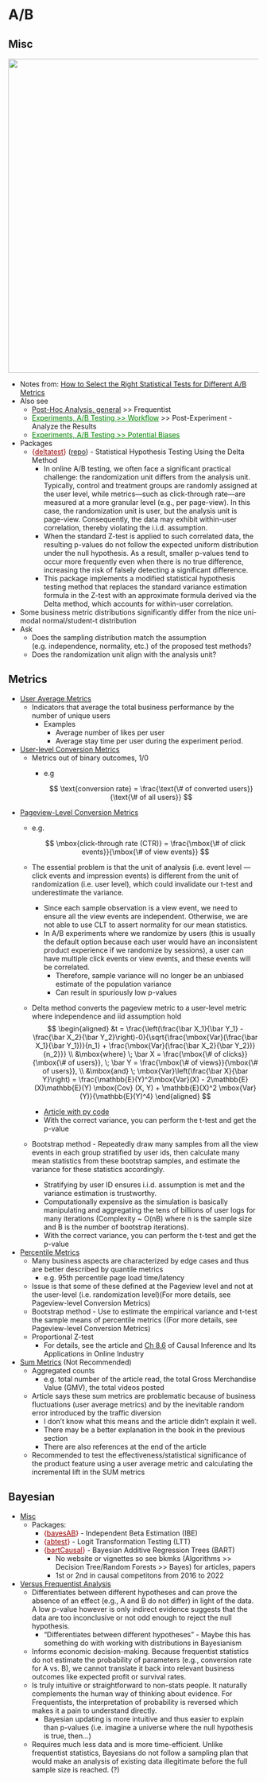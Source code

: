 # A/B {#sec-phoc-ab .unnumbered}

## Misc {#sec-phoc-ab-misc .unnumbered}

![](./_resources/Experiments,_Analysis.resources/image.png){.lightbox width="632"}

-   Notes from: [How to Select the Right Statistical Tests for Different A/B Metrics](https://towardsdatascience.com/how-to-select-the-right-statistical-tests-for-different-a-b-metrics-c8a1865851e)
-   Also see
    -   [Post-Hoc Analysis, general](Post-Hoc%20Analysis,%20general) \>\> Frequentist
    -   [Experiments, A/B Testing \>\> Workflow](experiments-a_b-testing.qmd#sec-exp-ab-wkflw){style="color: green"} \>\> Post-Experiment - Analyze the Results
    -   [Experiments, A/B Testing \>\> Potential Biases](experiments-a_b-testing.qmd#sec-exp-ab-pb){style="color: green"}
-   Packages
    -   [{]{style="color: #990000"}[deltatest](https://cran.r-project.org/web/packages/deltatest/index.html){style="color: #990000"}[}]{style="color: #990000"} ([repo](https://github.com/hoxo-m/deltatest)) - Statistical Hypothesis Testing Using the Delta Method
        -   In online A/B testing, we often face a significant practical challenge: the randomization unit differs from the analysis unit. Typically, control and treatment groups are randomly assigned at the user level, while metrics—such as click-through rate—are measured at a more granular level (e.g., per page-view). In this case, the randomization unit is user, but the analysis unit is page-view. Consequently, the data may exhibit within-user correlation, thereby violating the i.i.d. assumption.
        -   When the standard Z-test is applied to such correlated data, the resulting p-values do not follow the expected uniform distribution under the null hypothesis. As a result, smaller p-values tend to occur more frequently even when there is no true difference, increasing the risk of falsely detecting a significant difference.
        -   This package implements a modified statistical hypothesis testing method that replaces the standard variance estimation formula in the Z-test with an approximate formula derived via the Delta method, which accounts for within-user correlation. 
-   Some business metric distributions significantly differ from the nice uni-modal normal/student-t distribution
-   Ask
    -   Does the sampling distribution match the assumption (e.g. independence, normality, etc.) of the proposed test methods?
    -   Does the randomization unit align with the analysis unit?

## Metrics {#sec-phoc-ab-met .unnumbered}

-   [User Average Metrics]{.underline}
    -   Indicators that average the total business performance by the number of unique users
        -   Examples
            -   Average number of likes per user
            -   Average stay time per user during the experiment period.
-   [User-level Conversion Metrics]{.underline}
    -   Metrics out of binary outcomes, 1/0
        -   e.g

            $$
            \text{conversion rate} = \frac{\text{\# of converted users}}{\text{\# of all users}}
            $$
-   [Pageview-Level Conversion Metrics]{.underline}
    -   e.g.

        $$
        \mbox{click-through rate (CTR)} = \frac{\mbox{\# of click events}}{\mbox{\# of view events}}
        $$

    -   The essential problem is that the unit of analysis (i.e. event level --- click events and impression events) is different from the unit of randomization (i.e. user level), which could invalidate our t-test and underestimate the variance.

        -   Since each sample observation is a view event, we need to ensure all the view events are independent. Otherwise, we are not able to use CLT to assert normality for our mean statistics.
        -   In A/B experiments where we randomize by users (this is usually the default option because each user would have an inconsistent product experience if we randomize by sessions), a user can have multiple click events or view events, and these events will be correlated.
            -   Therefore, sample variance will no longer be an unbiased estimate of the population variance
            -   Can result in spuriously low p-values

    -   Delta method converts the pageview metric to a user-level metric where independence and iid assumption hold\
        $$
        \begin{aligned}
        &t = \frac{\left(\frac{\bar X_1}{\bar Y_1} - \frac{\bar X_2}{\bar Y_2}\right)-0}{\sqrt{\frac{\mbox{Var}(\frac{\bar X_1}{\bar Y_1})}{n_1} + \frac{\mbox{Var}(\frac{\bar X_2}{\bar Y_2})}{n_2}}} \\
        &\mbox{where} \; \bar X = \frac{\mbox{\# of clicks}}{\mbox{\# of users}}, \; \bar Y = \frac{\mbox{\# of views}}{\mbox{\# of users}}, \\
        &\mbox{and} \; \mbox{Var}\left(\frac{\bar X}{\bar Y}\right) = \frac{\mathbb{E}(Y)^2\mbox{Var}(X) - 2\mathbb{E}(X)\mathbb{E}(Y) \mbox{Cov} (X, Y) + \mathbb{E}(X)^2 \mbox{Var}(Y)}{\mathbb{E}(Y)^4}
        \end{aligned}
        $$

        -   [Article with py code](https://medium.com/@ahmadnuraziz3/applying-delta-method-for-a-b-tests-analysis-8b1d13411c22)
        -   With the correct variance, you can perform the t-test and get the p-value

    -   Bootstrap method - Repeatedly draw many samples from all the view events in each group stratified by user ids, then calculate many mean statistics from these bootstrap samples, and estimate the variance for these statistics accordingly.

        -   Stratifying by user ID ensures i.i.d. assumption is met and the variance estimation is trustworthy.
        -   Computationally expensive as the simulation is basically manipulating and aggregating the tens of billions of user logs for many iterations (Complexity \~ O(nB) where n is the sample size and B is the number of bootstrap iterations).
        -   With the correct variance, you can perform the t-test and get the p-value
-   [Percentile Metrics]{.underline}
    -   Many business aspects are characterized by edge cases and thus are better described by quantile metrics
        -   e.g. 95th percentile page load time/latency
    -   Issue is that some of these defined at the Pageview level and not at the user-level (i.e. randomization level)(For more details, see Pageview-level Conversion Metrics)
    -   Bootstrap method - Use to estimate the empirical variance and t-test the sample means of percentile metrics ((For more details, see Pageview-level Conversion Metrics)
    -   Proportional Z-test
        -   For details, see the article and [Ch 8.6](https://alexdeng.github.io/causal/abstats.html#percentilevar) of Causal Inference and Its Applications in Online Industry
-   [Sum Metrics]{.underline} (Not Recommended)
    -   Aggregated counts
        -   e.g. total number of the article read, the total Gross Merchandise Value (GMV), the total videos posted
    -   Article says these sum metrics are problematic because of business fluctuations (user average metrics) and by the inevitable random error introduced by the traffic diversion
        -   I don't know what this means and the article didn't explain it well.
        -   There may be a better explanation in the book in the previous section
        -   There are also references at the end of the article
    -   Recommended to test the effectiveness/statistical significance of the product feature using a user average metric and calculating the incremental lift in the SUM metrics

## Bayesian {#sec-phoc-ab-bayes .unnumbered}

-   [Misc]{.underline}
    -   Packages:
        -   [{]{style="color: #990000"}[bayesAB](https://github.com/FrankPortman/bayesAB){style="color: #990000"}[}]{style="color: #990000"} - Independent Beta Estimation (IBE)
        -   [{]{style="color: #990000"}[abtest](https://cran.r-project.org/web/packages/abtest/abtest.pdf){style="color: #990000"}[}]{style="color: #990000"} - Logit Transformation Testing (LTT)
        -   [{]{style="color: #990000"}[bartCausal](https://github.com/vdorie/bartCause){style="color: #990000"}[}]{style="color: #990000"} - Bayesian Additive Regression Trees (BART)
            -   No website or vignettes so see bkmks (Algorithms \>\> Decision Tree/Random Forests \>\> Bayes) for articles, papers
            -   1st or 2nd in causal competitons from 2016 to 2022
-   [Versus Frequentist Analysis]{.underline}
    -   Differentiates between different hypotheses and can prove the absence of an effect (e.g., A and B do not differ) in light of the data. A low p-value however is only indirect evidence suggests that the data are too inconclusive or not odd enough to reject the null hypothesis.
        -   "Differentiates between different hypotheses" - Maybe this has something do with working with distributions in Bayesianism
    -   Informs economic decision-making. Because frequentist statistics do not estimate the probability of parameters (e.g., conversion rate for A vs. B), we cannot translate it back into relevant business outcomes like expected profit or survival rates.
    -   Is truly intuitive or straightforward to non-stats people. It naturally complements the human way of thinking about evidence. For Frequentists, the interpretation of probability is reversed which makes it a pain to understand directly.
        -   Bayesian updating is more intuitive and thus easier to explain than p-values (i.e. imagine a universe where the null hypothesis is true, then...)
    -   Requires much less data and is more time-efficient. Unlike frequentist statistics, Bayesians do not follow a sampling plan that would make an analysis of existing data illegitimate before the full sample size is reached. (?)
